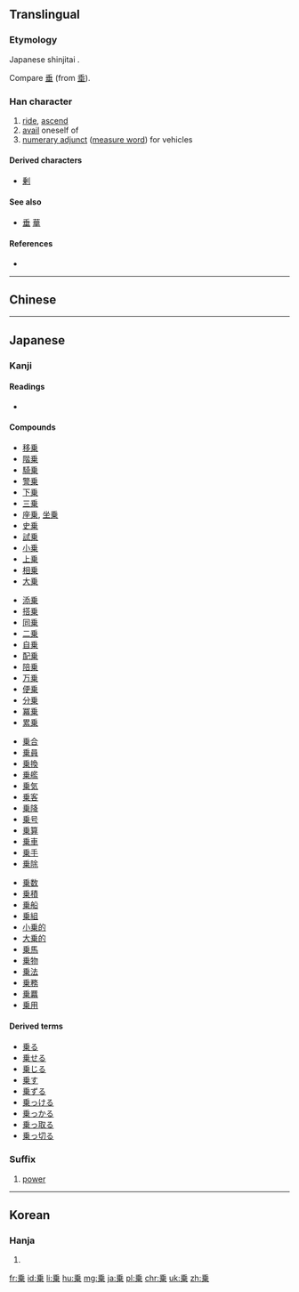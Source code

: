 {{also|乘|椉}}
==Translingual==
{{ja-forms|乗|[[乘]]|[[乘]]}}

===Etymology===
Japanese shinjitai {{Han simp|乘}}.

Compare [[垂]] (from [[埀]]).

===Han character===
{{Han char|rn=4|rad=丿|as=08|sn=9|four=|canj=HDT|ids=⿻⿱千木卄}}

# [[ride]], [[ascend]]
# [[avail]] oneself of
# [[numerary adjunct]] ([[measure word]]) for vehicles

====Derived characters====
* [[剰]]

====See also====
* [[垂]] [[華]]<!-- graphically similar -->

====References====
* {{Han ref|kx=0083.081|dkj=00153|dj=0166.300|hdz=10039.080|uh=4E57|ud=20055}}

----

==Chinese==
{{zh-see|乘|v}}

----

==Japanese==

===Kanji===
{{ja-kanji|grade=3|rs=丿08}}

====Readings====
* {{ja-readings|goon=[[じょう]] (''jō'')|kanon=[[しょう]] (''shō'')|kanyoon=[[じょうじる|じょう-じる]]|kun=[[のる|の-る]] (''noru''), [[のり|の-り]] (''nori''), [[のせる|の-せる]] (''noseru'')|nanori=[[のり]] (''nori'')}}

====Compounds====
{{top4}}
* [[移乗]]
* [[階乗]]
* [[騎乗]]
* [[警乗]]
* [[下乗]]
* [[三乗]]
* [[座乗]], [[坐乗]]
* [[史乗]]
* [[試乗]]
* [[小乗]]
* [[上乗]]
* [[相乗]]
* [[大乗]]
{{mid4}}
* [[添乗]]
* [[搭乗]]
* [[同乗]]
* [[二乗]]
* [[自乗]]
* [[配乗]]
* [[陪乗]]
* [[万乗]]
* [[便乗]]
* [[分乗]]
* [[冪乗]]
* [[累乗]]
{{mid4}}
* [[乗合]]
* [[乗員]]
* [[乗換]]
* [[乗艦]]
* [[乗気]]
* [[乗客]]
* [[乗降]]
* [[乗号]]
* [[乗算]]
* [[乗車]]
* [[乗手]]
* [[乗除]]
{{mid4}}
* [[乗数]]
* [[乗積]]
* [[乗船]]
* [[乗組]]
* [[小乗的]]
* [[大乗的]]
* [[乗馬]]
* [[乗物]]
* [[乗法]]
* [[乗務]]
* [[乗羃]]
* [[乗用]]
{{bottom}}

====Derived terms====
* [[乗る]]
* [[乗せる]]
* [[乗じる]]
* [[乗す]]
* [[乗ずる]]
* [[乗っける]]
* [[乗っかる]]
* [[乗っ取る]]
* [[乗っ切る]]

===Suffix===
{{ja-pos|じょう|suffix}}

# {{context|mathematics|lang=ja|sort=しょう'}} [[power]]
#: {{ja-usex|３の３'''乗'''は２７である。|さん の さん '''じょう''' は に じゅう なな で ある。|Three to the third '''power''' is 27.}}

----

==Korean==

===Hanja===
{{ko-hanja|hangeul=승|rv=seung|mr=sŭng}}

# {{defn|lang=ko|sort=丿08}}

[[fr:乗]]
[[id:乗]]
[[li:乗]]
[[hu:乗]]
[[mg:乗]]
[[ja:乗]]
[[pl:乗]]
[[chr:乗]]
[[uk:乗]]
[[zh:乗]]